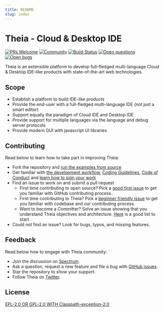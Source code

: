 ```yaml
---
title: README
slug: index
---
```



# Theia - Cloud & Desktop IDE
[![PRs Welcome](https://img.shields.io/badge/PRs-welcome-brightgreen.svg?style=flat-square)](https://github.com/eclipse-theia/theia/labels/help%20wanted)
[![Community](https://img.shields.io/badge/chat-on%20spectrum-blue.svg)](https://spectrum.chat/theia)
[![Build Status](https://travis-ci.org/eclipse-theia/theia.svg?branch=master)](https://travis-ci.org/eclipse-theia/theia)
[![Open questions](https://img.shields.io/badge/Open-questions-pink.svg?style=flat-square)](https://github.com/eclipse-theia/theia/labels/question)
[![Open bugs](https://img.shields.io/badge/Open-bugs-red.svg?style=flat-square)](https://github.com/eclipse-theia/theia/labels/bug)

Theia is an extensible platform to develop full-fledged multi-language Cloud & Desktop IDE-like products with state-of-the-art web technologies.

<DocImage name="theia-screenshot.jpg" alt="Theia IDE Screenshot" shadow={true}/>

## Scope
- Establish a platform to build IDE-like products
- Provide the end-user with a full-fledged multi-language IDE  (not just a smart editor)
- Support equally the paradigm of Cloud IDE and Desktop IDE
- Provide support for multiple languages via the language and debug server protocols
- Provide modern GUI with javascript UI libraries

## Contributing

Read below to learn how to take part in improving Theia:
- Fork the repository and [run the examples from source](https://github.com/eclipse-theia/theia/tree/master/doc/Developing.md#quick-start)
- Get familiar with [the development workflow](https://github.com/eclipse-theia/theia/tree/master/doc/Developing.md), [Coding Guidelines](https://github.com/eclipse-theia/theia/wiki/Coding-Guidelines), [Code of Conduct](https://github.com/eclipse-theia/theia/tree/master/CODE_OF_CONDUCT.md) and [learn how to sign your work](https://github.com/eclipse-theia/theia/tree/master/CONTRIBUTING.md#sign-your-work)
- Find an issue to work on and submit a pull request
  - First time contributing to open source? Pick a [good first issue](https://github.com/eclipse-theia/theia/labels/good%20first%20issue) to get you familiar with GitHub contributing process.
  - First time contributing to Theia? Pick a [beginner friendly issue](https://github.com/eclipse-theia/theia/labels/beginners) to get you familiar with codebase and our contributing process.
  - Want to become a Committer? Solve an issue showing that you understand Theia objectives and architecture. [Here](https://github.com/eclipse-theia/theia/labels/help%20wanted) is a good list to start.
- Could not find an issue? Look for bugs, typos, and missing features.

## Feedback

Read below how to engage with Theia community:
- Join the discussion on [Spectrum](https://spectrum.chat/theia).
- Ask a question, request a new feature and file a bug with [GitHub issues](https://github.com/eclipse-theia/theia/issues/new).
- Star the repository to show your support.
- Follow Theia on [Twitter](https://twitter.com/theia_ide).

## License

[EPL-2.0 OR GPL-2.0 WITH Classpath-exception-2.0](https://github.com/eclipse-theia/theia/blob/master/LICENSE)

<DocArrowNavigators next='architecture' nextTitle="Architecture Overview"/>